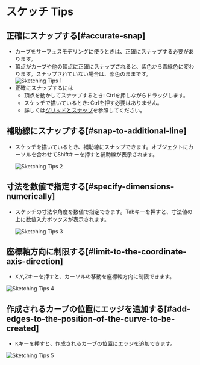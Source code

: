 # スケッチ Tips

## 正確にスナップする[#accurate-snap]

- カーブをサーフェスモデリングに使うときは、正確にスナップする必要があります。
- 頂点がカーブや他の頂点に正確にスナップされると、紫色から青緑色に変わります。スナップされていない場合は、紫色のままです。
![Sketching Tips 1](/img/sketching-tips-1.png)
- 正確にスナップするには
    - 頂点を動かしてスナップするとき: Ctrlを押しながらドラッグします。
    - スケッチで描いているとき: Ctrlを押す必要はありません。
    - 詳しくは[グリッドとスナップ](../3d-viewport/grid-and-snap)を参照してください。

## 補助線にスナップする[#snap-to-additional-line]

- スケッチを描いているとき、補助線にスナップできます。オブジェクトにカーソルを合わせてShiftキーを押すと補助線が表示されます。

    ![Sketching Tips 2](/img/sketching-tips-2.gif)

## 寸法を数値で指定する[#specify-dimensions-numerically]

- スケッチの寸法や角度を数値で指定できます。Tabキーを押すと、寸法値の上に数値入力ボックスが表示されます。

    ![Sketching Tips 3](/img/sketching-tips-3.gif)

## 座標軸方向に制限する[#limit-to-the-coordinate-axis-direction]

- <kbd>X</kbd>,<kbd>Y</kbd>,<kbd>Z</kbd>キーを押すと、カーソルの移動を座標軸方向に制限できます。

![Sketching Tips 4](/img/sketching-tips-4.gif)

## 作成されるカーブの位置にエッジを追加する[#add-edges-to-the-position-of-the-curve-to-be-created]

- <kbd>K</kbd>キーを押すと、作成されるカーブの位置にエッジを追加できます。

![Sketching Tips 5](/img/sketching-tips-5.gif)
